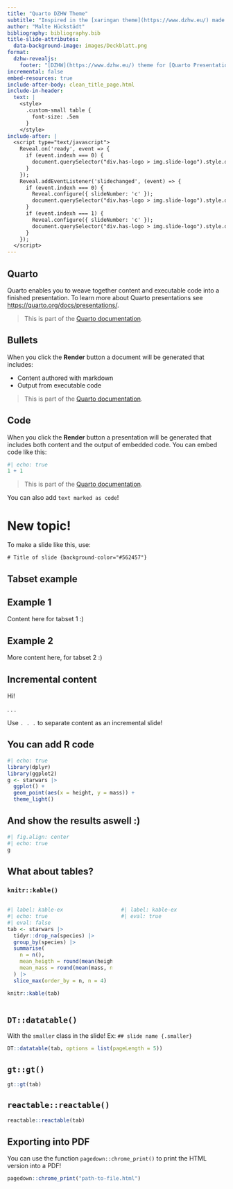 ```yaml
---
title: "Quarto DZHW Theme"
subtitle: "Inspired in the [xaringan theme](https://www.dzhw.eu/) made by [Alison Hill](https://www.apreshill.com/) "
author: "Malte Hückstädt"
bibliography: bibliography.bib
title-slide-attributes:
  data-background-image: images/Deckblatt.png
format: 
  dzhw-revealjs:
    footer: "[DZHW](https://www.dzhw.eu/) theme for [Quarto Presentations](https://quarto.org/docs/presentations/revealjs/index.html). Code available on [GitHub](https://github.com/maltehueckstaedt/dzhw_revealjs_template)."
incremental: false
embed-resources: true
include-after-body: clean_title_page.html
include-in-header: 
  text: |
    <style>
      .custom-small table {
        font-size: .5em
      }
    </style>
include-after: |
  <script type="text/javascript">
    Reveal.on('ready', event => {
      if (event.indexh === 0) {
        document.querySelector("div.has-logo > img.slide-logo").style.display = "none";
      }
    });
    Reveal.addEventListener('slidechanged', (event) => {
      if (event.indexh === 0) {
        Reveal.configure({ slideNumber: 'c' });
        document.querySelector("div.has-logo > img.slide-logo").style.display = "none";
      }
      if (event.indexh === 1) { 
        Reveal.configure({ slideNumber: 'c' });
        document.querySelector("div.has-logo > img.slide-logo").style.display = null;
      }
    });
  </script>
---
```


## Quarto

Quarto enables you to weave together content and executable code into a finished presentation.
To learn more about Quarto presentations see <https://quarto.org/docs/presentations/>.

> This is part of the [Quarto documentation](https://quarto.org/docs/presentations/).

## Bullets

When you click the **Render** button a document will be generated that includes:

-   Content authored with markdown
-   Output from executable code

> This is part of the [Quarto documentation](https://quarto.org/docs/presentations/).

## Code

When you click the **Render** button a presentation will be generated that includes both content and the output of embedded code.
You can embed code like this:

```r
#| echo: true
1 + 1
```

> This is part of the [Quarto documentation](https://quarto.org/docs/presentations/).

You can also add `text marked as code`!

# New topic! {background-color="#562457"}

To make a slide like this, use:

    # Title of slide {background-color="#562457"}

## Tabset example

::: panel-tabset
## Example 1

Content here for tabset 1 :)

## Example 2

More content here, for tabset 2 :)
:::

## Incremental content

Hi! 

. . .


Use `. . .` to separate content as an incremental slide!


## You can add R code

```r
#| echo: true
library(dplyr)
library(ggplot2)
g <- starwars |> 
  ggplot() +
  geom_point(aes(x = height, y = mass)) +
  theme_light()
```

## And show the results aswell :)

```r
#| fig.align: center
#| echo: true
g 
```

## What about tables? {.smaller}

### `knitr::kable()`

::: columns
::: {.column width="50%"}
```r
#| label: kable-ex
#| echo: true
#| eval: false
tab <- starwars |>
  tidyr::drop_na(species) |> 
  group_by(species) |>
  summarise(
    n = n(),
    mean_heigth = round(mean(height, na.rm = TRUE)),
    mean_mass = round(mean(mass, na.rm = TRUE))
  ) |> 
  slice_max(order_by = n, n = 4) 

knitr::kable(tab)
```
:::

::: {.column width="50%"}
```r
#| label: kable-ex
#| eval: true
```
:::
:::

## `DT::datatable()` {.smaller}

With the `smaller` class in the slide!
Ex: `## slide name {.smaller}`

```r
DT::datatable(tab, options = list(pageLength = 5))
```

## `gt::gt()`

```r
gt::gt(tab)
```

## `reactable::reactable()`

```r
reactable::reactable(tab)
```


## Exporting into PDF

You can use the function `pagedown::chrome_print()` to print the HTML version into a PDF!

```r
pagedown::chrome_print("path-to-file.html")
```